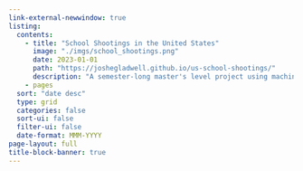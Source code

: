 ```yaml
---
link-external-newwindow: true
listing:
  contents:
    - title: "School Shootings in the United States"
      image: "./imgs/school_shootings.png"
      date: 2023-01-01
      path: "https://joshegladwell.github.io/us-school-shootings/"
      description: "A semester-long master's level project using machine learning methods to draw conclusions about the nature of school shootings in the United States"
    - pages
  sort: "date desc"
  type: grid
  categories: false
  sort-ui: false
  filter-ui: false
  date-format: MMM-YYYY
page-layout: full
title-block-banner: true
---
```

